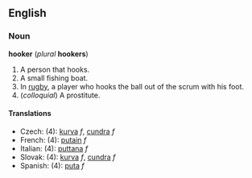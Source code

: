 ==English==
===Noun===
'''hooker''' (''plural'' '''hookers''')

#A person that hooks.
#A small fishing boat.
#In [[rugby]], a player who hooks the ball out of the scrum with his foot.
#(''colloquial'') A prostitute.

==== Translations ====
*Czech: (4): [[kurva]] ''f'', [[cundra]] ''f''
*French: (4): [[putain]] ''f''
*Italian: (4): [[puttana]] ''f''
*Slovak: (4): [[kurva]] ''f'', [[cundra]] ''f''
*Spanish: (4): [[puta]] ''f''